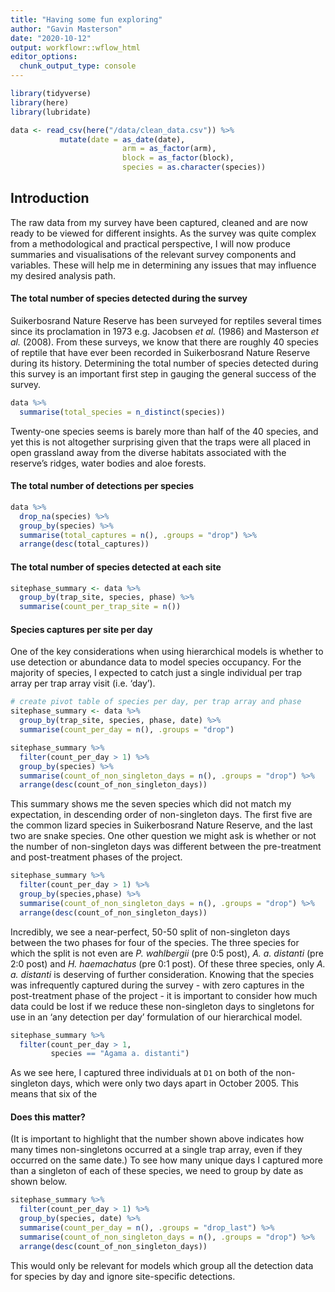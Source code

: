 ```yaml
---
title: "Having some fun exploring"
author: "Gavin Masterson"
date: "2020-10-12"
output: workflowr::wflow_html
editor_options:
  chunk_output_type: console
---
```


```r
library(tidyverse)
library(here)
library(lubridate)

data <- read_csv(here("/data/clean_data.csv")) %>% 
           mutate(date = as_date(date),
                         arm = as_factor(arm),
                         block = as_factor(block),
                         species = as.character(species))
```

## **Introduction**

The raw data from my survey have been captured, cleaned and are now ready to be viewed for different insights.
As the survey was quite complex from a methodological and practical perspective, I will now produce summaries and visualisations of the relevant survey components and variables.
These will help me in determining any issues that may influence my desired analysis path.

#### **The total number of species detected during the survey**

Suikerbosrand Nature Reserve has been surveyed for reptiles several times since its proclamation in 1973 e.g. Jacobsen *et al.* (1986) and Masterson *et al.* (2008).
From these surveys, we know that there are roughly 40 species of reptile that have ever been recorded in Suikerbosrand Nature Reserve during its history.
Determining the total number of species detected during this survey is an important first step in gauging the general success of the survey. 

```r
data %>% 
  summarise(total_species = n_distinct(species))
```

Twenty-one species seems is barely more than half of the 40 species, and yet this is not altogether surprising given that the traps were all placed in open grassland away from the diverse habitats associated with the reserve's ridges, water bodies and aloe forests. 

#### **The total number of detections per species**

```r
data %>%
  drop_na(species) %>% 
  group_by(species) %>% 
  summarise(total_captures = n(), .groups = "drop") %>% 
  arrange(desc(total_captures))
```

#### **The total number of species detected at each site**

```r
sitephase_summary <- data %>%
  group_by(trap_site, species, phase) %>%
  summarise(count_per_trap_site = n())
```

#### **Species captures per site per day**

One of the key considerations when using hierarchical models is whether to use detection or abundance data to model species occupancy.
For the majority of species, I expected to catch just a single individual per trap array per trap array visit (i.e. 'day').

```r
# create pivot table of species per day, per trap array and phase
sitephase_summary <- data %>%
  group_by(trap_site, species, phase, date) %>%
  summarise(count_per_day = n(), .groups = "drop")

sitephase_summary %>% 
  filter(count_per_day > 1) %>% 
  group_by(species) %>% 
  summarise(count_of_non_singleton_days = n(), .groups = "drop") %>% 
  arrange(desc(count_of_non_singleton_days))
```

This summary shows me the seven species which did not match my expectation, in descending order of non-singleton days.
The first five are the common lizard species in Suikerbosrand Nature Reserve, and the last two are snake species.
One other question we might ask is whether or not the number of non-singleton days was different between the pre-treatment and post-treatment phases of the project. 

```r
sitephase_summary %>% 
  filter(count_per_day > 1) %>% 
  group_by(species,phase) %>% 
  summarise(count_of_non_singleton_days = n(), .groups = "drop") %>% 
  arrange(desc(count_of_non_singleton_days))
```

Incredibly, we see a near-perfect, 50-50 split of non-singleton days between the two phases for four of the species. 
The  three species for which the split is not even are *P. wahlbergii* (pre 0:5 post), *A. a. distanti* (pre 2:0 post) and *H. haemachatus* (pre 0:1 post).
Of these three species, only *A. a. distanti* is deserving of further consideration.
Knowing that the species was infrequently captured during the survey - with zero captures in the post-treatment phase of the project - it is important to consider how much data could be lost if we reduce these non-singleton days to singletons for use in an 'any detection per day' formulation of our hierarchical model. 

```r
sitephase_summary %>% 
  filter(count_per_day > 1, 
         species == "Agama a. distanti")
```

As we see here, I captured three individuals at `D1` on both of the non-singleton days, which were only two days apart in October 2005.
This means that six of the  

#### Does this matter? 

(It is important to highlight that the number shown above indicates how many times non-singletons occurred at a single trap array, even if they occurred on the same date.)
To see how many unique days I captured more than a singleton of each of these species, we need to group by date as shown below.

```r
sitephase_summary %>% 
  filter(count_per_day > 1) %>% 
  group_by(species, date) %>% 
  summarise(count_per_day = n(), .groups = "drop_last") %>% 
  summarise(count_of_non_singleton_days = n(), .groups = "drop") %>% 
  arrange(desc(count_of_non_singleton_days))
```

This would only be relevant for models which group all the detection data for species by day and ignore site-specific detections.

